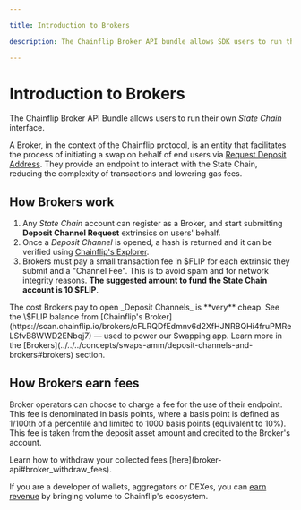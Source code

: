 ```yaml
---

title: Introduction to Brokers

description: The Chainflip Broker API bundle allows SDK users to run their own State Chain interface.

---
```



# Introduction to Brokers

The Chainflip Broker API Bundle allows users to run their own _State Chain_ interface.

A Broker, in the context of the Chainflip protocol, is an entity that facilitates the process of initiating a swap on behalf of end users via [Request Deposit Address](../javascript-sdk/swap-assets/request-deposit-address/v2.md "mention"). They provide an endpoint to interact with the State Chain, reducing the complexity of transactions and lowering gas fees.

## How Brokers work

1. Any _State Chain_ account can register as a Broker, and start submitting **Deposit Channel Request** extrinsics on users' behalf.
2. Once a _Deposit Channel_ is opened, a hash is returned and it can be verified using [Chainflip's Explorer](https://scan.chainflip.io/).
3. Brokers must pay a small transaction fee in \$FLIP for each extrinsic they submit and a "Channel Fee". This is to avoid spam and for network integrity reasons. **The suggested amount to fund the State Chain account is 10 \$FLIP**.

<Callout type="info">
  The cost Brokers pay to open _Deposit Channels_ is **very** cheap. See the \$FLIP balance from [Chainflip's Broker](https://scan.chainflip.io/brokers/cFLRQDfEdmnv6d2XfHJNRBQHi4fruPMReLSfvB8WWD2ENbqj7) — used to power our Swapping app.
</Callout>

<Callout type="info">
  Learn more in the
  [Brokers](../../../concepts/swaps-amm/deposit-channels-and-brokers#brokers)
  section.
</Callout>

## How Brokers earn fees

Broker operators can choose to charge a fee for the use of their endpoint. This fee is denominated in basis points, where a basis point is defined as 1/100th of a percentile and limited to 1000 basis points (equivalent to 10%). This fee is taken from the deposit asset amount and credited to the Broker's account.

<Callout type="info">
  Learn how to withdraw your collected fees [here](broker-api#broker_withdraw_fees).
</Callout>

If you are a developer of wallets, aggregators or DEXes, you can [earn revenue](../../../concepts/swaps-amm/deposit-channels-and-brokers#broker-fees) by bringing volume to Chainflip's ecosystem.
